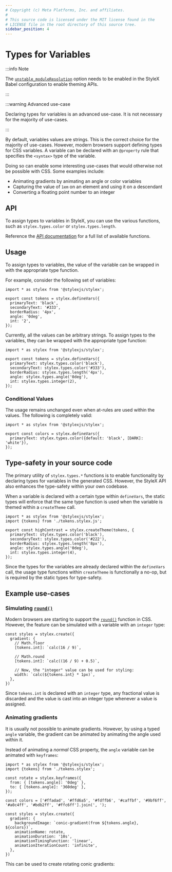 ```yaml
---
# Copyright (c) Meta Platforms, Inc. and affiliates.
#
# This source code is licensed under the MIT license found in the
# LICENSE file in the root directory of this source tree.
sidebar_position: 4
---
```



# Types for Variables

:::info Note

The [`unstable_moduleResolution`](/docs/api/configuration/babel-plugin/#unstable_moduleresolution)
option needs to be enabled in the StyleX Babel configuration to enable theming APIs.

:::

:::warning Advanced use-case

Declaring types for variables is an advanced use-case. It is not necessary for
the majority of use-cases.

:::

By default, variables values are strings. This is the correct choice for the
majority of use-cases. However, modern browsers support defining types for CSS
variables. A variable can be declared with an `@property` rule that specifies
the `<syntax>` type of the variable.

Doing so can enable some interesting use-cases that would otherwise not be possible
with CSS. Some examples include:
- Animating gradients by animating an angle or color variables
- Capturing the value of `1em` on an element and using it on a descendant
- Converting a floating point number to an integer

## API

To assign types to variables in StyleX, you can use the various functions, such
as `stylex.types.color` or `stylex.types.length`.

Reference the [API documentation](../../api/javascript/types.mdx) for a full list of available functions.

## Usage

To assign types to variables, the value of the variable can be wrapped in
with the appropriate type function.

For example, consider the following set of variables:

```tsx title="tokens.stylex.js"
import * as stylex from '@stylexjs/stylex';

export const tokens = stylex.defineVars({
  primaryText: 'black',
  secondaryText: '#333',
  borderRadius: '4px',
  angle: '0deg',
  int: '2',
});
```

Currently, all the values can be arbitrary strings. To assign types to the
variables, they can be wrapped with the appropriate type function:

```tsx title="tokens.stylex.js"
import * as stylex from '@stylexjs/stylex';

export const tokens = stylex.defineVars({
  primaryText: stylex.types.color('black'),
  secondaryText: stylex.types.color('#333'),
  borderRadius: stylex.types.length('4px'),
  angle: stylex.types.angle('0deg'),
  int: stylex.types.integer(2),
});
```

### Conditional Values

The usage remains unchanged even when at-rules are used within the values.
The following is completely valid:

```tsx title="tokens.stylex.js"
import * as stylex from '@stylexjs/stylex';

export const colors = stylex.defineVars({
  primaryText: stylex.types.color({default: 'black', [DARK]: 'white'}),
});
```

## Type-safety in your source code

The primary utility of `stylex.types.*` functions is to enable functionality
by declaring types for variables in the generated CSS. However, the StyleX API
also enhances the type-safety within your own codebase.

When a variable is declared with a certain type within `defineVars`, the
static types will enforce that the same type function is used when the variable
is themed within a `createTheme` call.


```tsx title="theme.js"
import * as stylex from '@stylexjs/stylex';
import {tokens} from './tokens.stylex.js';

export const highContrast = stylex.createTheme(tokens, {
  primaryText: stylex.types.color('black'),
  secondaryText: stylex.types.color('#222'),
  borderRadius: stylex.types.length('8px'),
  angle: stylex.types.angle('0deg'),
  int: stylex.types.integer(4),
});
```

Since the types for the variables are already declared within the `defineVars`
call, the usage type functions within `createTheme` is functionally a no-op, but
is required by the static types for type-safety.

## Example use-cases

### Simulating [`round()`](https://developer.mozilla.org/en-US/docs/Web/CSS/round)

Modern browsers are starting to support
the [`round()`](https://developer.mozilla.org/en-US/docs/Web/CSS/round) function in CSS.
However, the feature can be simulated with a variable with an `integer` type:

```tsx
const styles = stylex.create({
  gradient: {
    // Math.floor
    [tokens.int]: `calc(16 / 9)`,

    // Math.round
    [tokens.int]: `calc((16 / 9) + 0.5)`,

    // Now, the "integer" value can be used for styling:
    width: `calc(${tokens.int} * 1px)`,
  },
})
```

Since `tokens.int` is declared with an `integer` type, any fractional
value is discarded and the value is cast into an integer type whenever
a value is assigned.


### Animating gradients

It is usually not possible to animate gradients. However, by using a typed
`angle` variable, the gradient can be animated by animating the angle used
within it.

Instead of animating a *normal* CSS property, the `angle` variable can be
animated with `keyframes`:

```tsx
import * as stylex from '@stylexjs/stylex';
import {tokens} from './tokens.stylex';

const rotate = stylex.keyframes({
  from: { [tokens.angle]: '0deg' },
  to: { [tokens.angle]: '360deg' },
});

const colors = ['#ffadad', '#ffd6a5', '#fdffb6', '#caffbf', '#9bf6ff', '#a0c4ff', '#bdb2ff', '#ffc6ff'].join(', ');

const styles = stylex.create({
  gradient: {
    backgroundImage: `conic-gradient(from ${tokens.angle}, ${colors})`,
    animationName: rotate,
    animationDuration: '10s',
    animationTimingFunction: 'linear',
    animationIterationCount: 'infinite',
  },
})
```

This can be used to create rotating conic gradients:


<AnimatedGradientBox />
